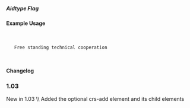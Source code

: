 ===== Aidtype Flag ===== 
{{for revision 1.03}}
{{for release 1.03}}
==== Example Usage ====

  <crs-add>
  
    <aidtype-flag code="1" significance="true">Free standing technical cooperation</aidtype-flag>
   
  </crs-add>

==== Changelog ====
===1.03===
New in 1.03  \\
Added the optional crs-add element and its child elements